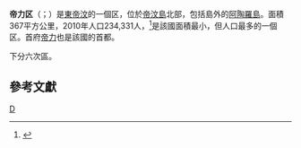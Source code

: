 {{noteTA
|G1=地名
}}
{{Infobox settlement
|name          = 帝力区
|native_name            = Dili
|other_name=
|nickname               =
|motto                  =
|settlement_type=[[東帝汶行政區劃|区]]
|image_skyline          = Kathedrale Dili E-24.jpg
|imagesize              = 
|image_caption          = 
|image_flag             = Flag of Dili.svg
|image_seal             =
|image_shield           =
|image_map              = 2022 East Timor Dili locator map.png
|mapsize                =
|map_caption            = 帝力区在東帝汶的位置
|coordinates_display    = inline,title
|coordinates_region     = SD
|subdivision_type       = 國家
|subdivision_name       = {{flag|East Timor}}
|subdivision_type1      = 
|subdivision_name1      = 
|subdivision_type2      = 下轄次區數
|subdivision_name2      = 6
|seat_type=首府
|seat=[[帝力|帝力]]
|government_type        =
|leader_title           =
|leader_name            =
|established_title      =
|established_date       =
|area_magnitude         =
|area_total_km2         = 367
|population_as_of       = 2015年普查
|population_note        =
|population_total       = 277,779
|population_density_km2 = auto
|timezone               = 
|utc_offset             = +9
|latd=8|latm=34|lats= |latNS=S
|longd=125|longm=35|longs=|longEW=E
|elevation_m      =
|elevation_ft     =
|postal_code_type =
|postal_code      =
|area_code        =
|website          =
|footnotes        =
}}
'''帝力区'''（{{lang-tet|Dili}}；{{lang-pt|Díli}}）是[[東帝汶|東帝汶]]的一個区，位於[[帝汶島|帝汶島]]北部，包括島外的[[阿陶羅島|阿陶羅島]]。面積367平方公里，2010年人口234,331人，<ref>{{Cite book|url=https://books.google.com.hk/books?id=EeqbAAAAQBAJ&pg=PA589 |title=Britannica Book of the Year 2012 |page=589 |ISBN=9781615356188 |year=2012}}</ref>是該國面積最小，但人口最多的一個区。首府[[帝力|帝力]]也是該國的首都。

下分六次區。

==參考文獻==
{{Reflist}}

{{East Timor}}

[[Category:東帝汶行政區劃|D]]